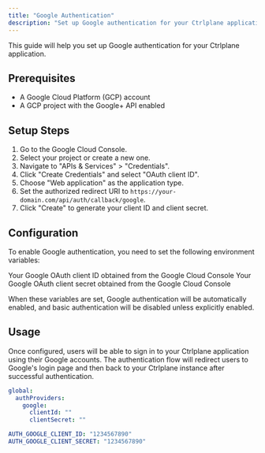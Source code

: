 ```yaml
---
title: "Google Authentication"
description: "Set up Google authentication for your Ctrlplane application"
---
```


This guide will help you set up Google authentication for your Ctrlplane
application.

## Prerequisites

- A Google Cloud Platform (GCP) account
- A GCP project with the Google+ API enabled

## Setup Steps

1. Go to the Google Cloud Console.
2. Select your project or create a new one.
3. Navigate to "APIs & Services" > "Credentials".
4. Click "Create Credentials" and select "OAuth client ID".
5. Choose "Web application" as the application type.
6. Set the authorized redirect URI to
   `https://your-domain.com/api/auth/callback/google`.
7. Click "Create" to generate your client ID and client secret.

## Configuration

To enable Google authentication, you need to set the following environment
variables:

<ResponseField name="AUTH_GOOGLE_CLIENT_ID" type="string" required>
  Your Google OAuth client ID obtained from the Google Cloud Console
</ResponseField>

<ResponseField name="AUTH_GOOGLE_CLIENT_SECRET" type="string" required>
  Your Google OAuth client secret obtained from the Google Cloud Console
</ResponseField>

When these variables are set, Google authentication will be automatically
enabled, and basic authentication will be disabled unless explicitly enabled.

## Usage

Once configured, users will be able to sign in to your Ctrlplane application
using their Google accounts. The authentication flow will redirect users to
Google's login page and then back to your Ctrlplane instance after successful
authentication.

<RequestExample>

```yaml Helm Chart
global:
  authProviders:
    google:
      clientId: ""
      clientSecret: ""
```

```yaml Docker Compose
AUTH_GOOGLE_CLIENT_ID: "1234567890"
AUTH_GOOGLE_CLIENT_SECRET: "1234567890"
```

</RequestExample>
